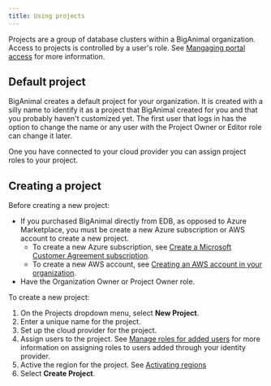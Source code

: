 ```yaml
---
title: Using projects
---
```


Projects are a group of database clusters within a BigAnimal organization. Access to projects is controlled by a user's role. See [Mangaging portal access](/biganimal/release/administering_cluster/01_portal_access) for more information.

## Default project
BigAnimal creates a default project for your organization. It is created with a silly name to identify it as a project that BigAnimal created for you and that you probably haven't customized yet. The first user that logs in has the option to change the name or any user with the Project Owner or Editor role can change it later.

One you have connected to your cloud provider you can assign project roles to your project. 

## Creating a project

Before creating a new project: 
- If you purchased BigAnimal directly from EDB, as opposed to Azure Marketplace, you must be create a new Azure subscription or AWS account to create a new project. 
  - To create a new Azure subscription, see [Create a Microsoft Customer Agreement subscription](https://learn.microsoft.com/en-us/azure/cost-management-billing/manage/create-subscription).
  - To create a new AWS account, see [Creating an AWS account in your organization](https://docs.aws.amazon.com/organizations/latest/userguide/orgs_manage_accounts_create.html).
- Have the Organization Owner or Project Owner role.

To create a new project:

1. On the Projects dropdown menu, select **New Project**.
1. Enter a unique name for the project.
1. Set up the cloud provider for the project.
1. Assign users to the project. See [Manage roles for added users](/biganimal/latest/getting_started/identity_provider/#manage-roles-for-added-users) for more information on assigning roles to users added through your identity provider.
1. Active the region for the project. See [Activating regions](/biganimal/latest/getting_started/activating_regions/)
1. Select **Create Project**.

